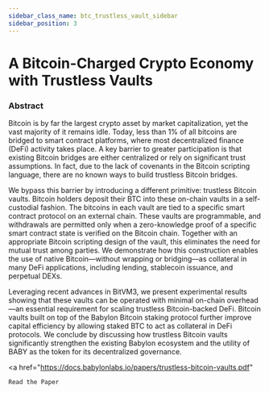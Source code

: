 ```yaml
---
sidebar_class_name: btc_trustless_vault_sidebar
sidebar_position: 3
---
```


# A Bitcoin-Charged Crypto Economy with Trustless Vaults

### Abstract

Bitcoin is by far the largest crypto asset by market capitalization, yet the vast majority of it
remains idle. Today, less than 1% of all bitcoins are bridged to smart contract platforms, where
most decentralized finance (DeFi) activity takes place. A key barrier to greater participation is
that existing Bitcoin bridges are either centralized or rely on significant trust assumptions. In
fact, due to the lack of covenants in the Bitcoin scripting language, there are no known ways to
build trustless Bitcoin bridges.

We bypass this barrier by introducing a different primitive: trustless Bitcoin vaults. Bitcoin
holders deposit their BTC into these on-chain vaults in a self-custodial fashion. The bitcoins in
each vault are tied to a specific smart contract protocol on an external chain. These vaults are
programmable, and withdrawals are permitted only when a zero-knowledge proof of a specific
smart contract state is verified on the Bitcoin chain. Together with an appropriate Bitcoin
scripting design of the vault, this eliminates the need for mutual trust among parties.
We demonstrate how this construction enables the use of native Bitcoin—without wrapping or
bridging—as collateral in many DeFi applications, including lending, stablecoin issuance, and
perpetual DEXs. 

Leveraging recent advances in BitVM3, we present experimental results
showing that these vaults can be operated with minimal on-chain overhead—an essential
requirement for scaling trustless Bitcoin-backed DeFi. Bitcoin vaults built on top of the Babylon
Bitcoin staking protocol further improve capital efficiency by allowing staked BTC to act as
collateral in DeFi protocols. We conclude by discussing how trustless Bitcoin vaults significantly
strengthen the existing Babylon ecosystem and the utility of BABY as the token for its
decentralized governance.

<a
  href="https://docs.babylonlabs.io/papers/trustless-bitcoin-vaults.pdf"
>
    Read the Paper
</a>

